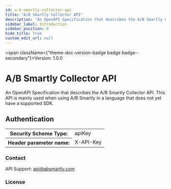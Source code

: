 ```yaml
---
id: a-b-smartly-collector-api
title: "A/B Smartly Collector API"
description: "An OpenAPI Specification that describes the A/B Smartly Collector API. This API is mainly used when using A/B Smartly in a language that does not yet have a supported SDK."
sidebar_label: Introduction
sidebar_position: 0
hide_title: true
custom_edit_url: null
---
```



<span className={"theme-doc-version-badge badge badge--secondary"}>Version: 1.0.0</span>

# A/B Smartly Collector API



An OpenAPI Specification that describes the A/B Smartly Collector API. This API is mainly used when using A/B Smartly in a language that does not yet have a supported SDK.

<div style={{"marginBottom":"2rem"}}><h2 id={"authentication"} style={{"marginBottom":"1rem"}}>Authentication</h2><SchemaTabs className={"openapi-tabs__security-schemes"}><TabItem label={"API Key: ApiKey"} value={"ApiKey"}><div><table><tbody><tr><th>Security Scheme Type:</th><td>apiKey</td></tr><tr><th>Header parameter name:</th><td>X-API-Key</td></tr></tbody></table></div></TabItem></SchemaTabs></div><div style={{"display":"flex","flexDirection":"column","marginBottom":"var(--ifm-paragraph-margin-bottom)"}}><h3 style={{"marginBottom":"0.25rem"}}>Contact</h3><span>API Support: <a href={"mailto:api@absmartly.com"}>api@absmartly.com</a></span></div><div style={{"marginBottom":"var(--ifm-paragraph-margin-bottom)"}}><h3 style={{"marginBottom":"0.25rem"}}>License</h3></div>
      